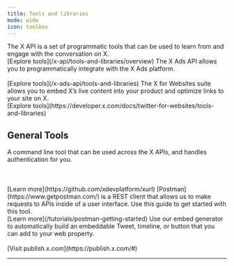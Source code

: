 ```yaml
---
title: Tools and libraries
mode: wide
icon: toolbox
---
```


<CardGroup cols={3}>
  <Card title="X API" icon="square-x-twitter" iconType="solid">
  The X API is a set of programmatic tools that can be used to learn from and engage with the conversation on X.

  <br />
  [Explore tools](/x-api/tools-and-libraries/overview) <Icon icon="angle-right"/>
  </Card>
  <Card title="X Ads API" icon="rectangle-ad" iconType="solid">
  The X Ads API allows you to programmatically integrate with the X Ads platform.

<br />
<br />
  [Explore tools](/x-ads-api/tools-and-libraries) <Icon icon="angle-right"/>
  </Card>
  <Card title="X for Websites" icon="laptop-code" iconType="solid">
  The X for Websites suite allows you to embed X’s live content into your product and optimize links to your site on X.

<br />
  [Explore tools](https://developer.x.com/docs/twitter-for-websites/tools-and-libraries) <Icon icon="angle-right"/>
  </Card>
</CardGroup>

## General Tools
<CardGroup cols={3}>
  <Card title="xurl" icon="key" iconType="solid">
  A command line tool that can be used across the X APIs, and handles authentication for you.

<br />
<br />
<br />
<br />
  [Learn more](https://github.com/xdevplatform/xurl) <Icon icon="angle-right"/>
  </Card>
  <Card title="Postman" icon="envelopes-bulk" iconType="solid">
  [Postman](https://www.getpostman.com/) is a REST client that allows us to make requests to APIs inside of a user interface. Use this guide to get started with this tool.

<br />
  [Learn more](/tutorials/postman-getting-started) <Icon icon="angle-right"/>
  </Card>
  <Card title="Embed generator" icon="terminal" iconType="solid">
  Use our embed generator to automatically build an embeddable Tweet, timeline, or button that you can add to your web property.

<br />
<br />
  [Visit publish.x.com](https://publish.x.com/#) <Icon icon="angle-right"/>
  </Card>
</CardGroup>

-----------------------



